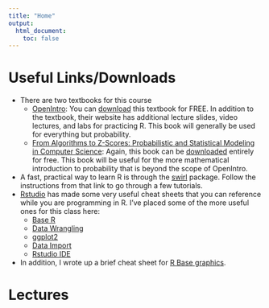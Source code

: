 ---
title: "Home"
output:
  html_document:
    toc: false
---

# Useful Links/Downloads

- There are two textbooks for this course
    - [OpenIntro](https://www.openintro.org/stat/textbook.php?stat_book=os): You can [download](https://www.openintro.org/download.php?file=os3&referrer=/stat/textbook.php) this textbook for FREE. In addition to the textbook, their website has additional lecture slides, video lectures, and labs for practicing R. This book will generally be used for everything but probability.
    - [From Algorithms to Z-Scores: Probabilistic and Statistical Modeling in Computer Science](http://heather.cs.ucdavis.edu/probstatbook): Again, this book can be [downloaded](http://heather.cs.ucdavis.edu/~matloff/132/PLN/probstatbook/ProbStatBook.pdf) entirely for free. This book will be useful for the more mathematical introduction to probability that is beyond the scope of OpenIntro.
- A fast, practical way to learn R is through the [swirl](http://swirlstats.com/) package. Follow the instructions from that link to go through a few tutorials.
- [Rstudio](https://www.rstudio.com/resources/cheatsheets/) has made some very useful cheat sheets that you can reference while you are programming in R. I've placed some of the more useful ones for this class here:
    - [Base R](./cheat_sheets/base-r.pdf)
    - [Data Wrangling](./cheat_sheets/data-transformation-cheatsheet.pdf)
    - [ggplot2](./cheat_sheets/ggplot2-cheatsheet-2.1.pdf)
    - [Data Import](./cheat_sheets/data-import-cheatsheet.pdf)
    - [Rstudio IDE](./cheat_sheets/rstudio-IDE-cheatsheet.pdf)
- In addition, I wrote up a brief cheat sheet for [R Base graphics](base_r_cheatsheet.html).
    

# Lectures

